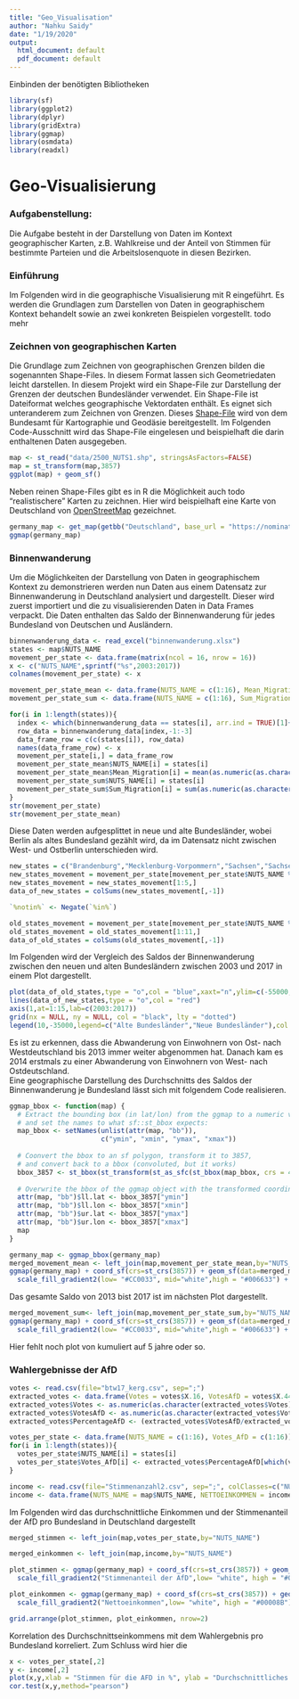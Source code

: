 ```yaml
---
title: "Geo_Visualisation"
author: "Nahku Saidy"
date: "1/19/2020"
output:
  html_document: default
  pdf_document: default
---
```

Einbinden der benötigten Bibliotheken

```r
library(sf)
library(ggplot2)
library(dplyr)
library(gridExtra)
library(ggmap)
library(osmdata)
library(readxl)
```

# Geo-Visualisierung

### Aufgabenstellung:
Die Aufgabe besteht in der Darstellung von Daten im Kontext geographischer Karten, z.B. Wahlkreise und der Anteil von Stimmen für bestimmte Parteien und die Arbeitslosenquote in diesen Bezirken.

### Einführung
Im Folgenden wird in die geographische Visualisierung mit R eingeführt. Es werden die Grundlagen zum Darstellen von Daten in geographischem Kontext behandelt sowie an zwei konkreten Beispielen vorgestellt. todo mehr

### Zeichnen von geographischen Karten
Die Grundlage zum Zeichnen von geographischen Grenzen bilden die sogenannten Shape-Files. In diesem Format lassen sich Geometriedaten leicht darstellen. In diesem Projekt wird ein Shape-File zur Darstellung der Grenzen der deutschen Bundesländer verwendet. Ein Shape-File ist Dateiformat welches geographische Vektordaten enthält. Es eignet sich unteranderem zum Zeichnen von Grenzen. Dieses [Shape-File](https://gdz.bkg.bund.de/index.php/default/digitale-geodaten/verwaltungsgebiete/nuts-gebiete-1-250-000-stand-01-01-nuts250-01-01.html) wird von dem Bundesamt für Kartographie und Geodäsie bereitgestellt. Im Folgenden Code-Ausschnitt wird das Shape-File eingelesen und beispielhaft die darin enthaltenen Daten ausgegeben.
```r
map <- st_read("data/2500_NUTS1.shp", stringsAsFactors=FALSE)
map = st_transform(map,3857)
ggplot(map) + geom_sf()
```

Neben reinen Shape-Files gibt es in R die Möglichkeit auch todo "realistischere" Karten zu zeichnen. Hier wird beispielhaft eine Karte von Deutschland von [OpenStreetMap](https://www.openstreetmap.de) gezeichnet.

```r
germany_map <- get_map(getbb("Deutschland", base_url = "https://nominatim.openstreetmap.org", featuretype = "country"),maptype = "toner-background")
ggmap(germany_map)
```

### Binnenwanderung
Um die Möglichkeiten der Darstellung von Daten in geographischem Kontext zu demonstrieren werden nun Daten aus einem Datensatz zur Binnenwanderung in Deutschland analysiert und dargestellt. Dieser wird zuerst importiert und die zu visualisierenden Daten in Data Frames verpackt. Die Daten enthalten das Saldo der Binnenwanderung für jedes Bundesland von Deutschen und Ausländern.

```r
binnenwanderung_data <- read_excel("binnenwanderung.xlsx")
states <- map$NUTS_NAME
movement_per_state <- data.frame(matrix(ncol = 16, nrow = 16))
x <- c("NUTS_NAME",sprintf("%s",2003:2017))
colnames(movement_per_state) <- x

movement_per_state_mean <- data.frame(NUTS_NAME = c(1:16), Mean_Migration = c(1:16))
movement_per_state_sum <- data.frame(NUTS_NAME = c(1:16), Sum_Migration = c(1:16))

for(i in 1:length(states)){
  index <- which(binnenwanderung_data == states[i], arr.ind = TRUE)[1]+2
  row_data = binnenwanderung_data[index,-1:-3]
  data_frame_row = c(c(states[i]), row_data)
  names(data_frame_row) <- x
  movement_per_state[i,] = data_frame_row
  movement_per_state_mean$NUTS_NAME[i] = states[i]
  movement_per_state_mean$Mean_Migration[i] = mean(as.numeric(as.character(row_data)))
  movement_per_state_sum$NUTS_NAME[i] = states[i]
  movement_per_state_sum$Sum_Migration[i] = sum(as.numeric(as.character(row_data)))
}
str(movement_per_state)
str(movement_per_state_mean)
```

Diese Daten werden aufgesplittet in neue und alte Bundesländer, wobei Berlin als altes Bundesland gezählt wird, da im Datensatz nicht zwischen West- und Ostberlin unterschieden wird.

```r
new_states = c("Brandenburg","Mecklenburg-Vorpommern","Sachsen","Sachsen-Anhalt","Thüringen")
new_states_movement = movement_per_state[movement_per_state$NUTS_NAME %in% new_states,]
new_states_movement = new_states_movement[1:5,]
data_of_new_states = colSums(new_states_movement[,-1])

`%notin%` <- Negate(`%in%`)

old_states_movement = movement_per_state[movement_per_state$NUTS_NAME %notin% new_states,]
old_states_movement = old_states_movement[1:11,]
data_of_old_states = colSums(old_states_movement[,-1])
```

Im Folgenden wird der Vergleich des Saldos der Binnenwanderung zwischen den neuen und alten Bundesländern zwischen 2003 und 2017 in einem Plot dargestellt.

```r
plot(data_of_old_states,type = "o",col = "blue",xaxt="n",ylim=c(-55000,55000),xlab="Jahr",ylab="Saldo",main="Saldo der Binnenwanderung zwischen neuen und alten Bundesländern",sub="(Berlin wird hier zu den alten Bundesländern gezählt)")
lines(data_of_new_states,type = "o",col = "red")
axis(1,at=1:15,lab=c(2003:2017))
grid(nx = NULL, ny = NULL, col = "black", lty = "dotted")
legend(10,-35000,legend=c("Alte Bundesländer","Neue Bundesländer"),col =c("blue","red"),lty=1,cex=1)
```

Es ist zu erkennen, dass die Abwanderung von Einwohnern von Ost- nach Westdeutschland bis 2013 immer weiter abgenommen hat. Danach kam es 2014 erstmals zu einer Abwanderung von Einwohnern von West- nach Ostdeutschland.  
Eine geographische Darstellung des Durchschnitts des Saldos der Binnenwanderung je Bundesland lässt sich mit folgendem Code realisieren.

```r
ggmap_bbox <- function(map) {
  # Extract the bounding box (in lat/lon) from the ggmap to a numeric vector, 
  # and set the names to what sf::st_bbox expects:
  map_bbox <- setNames(unlist(attr(map, "bb")), 
                       c("ymin", "xmin", "ymax", "xmax"))
  
  # Coonvert the bbox to an sf polygon, transform it to 3857, 
  # and convert back to a bbox (convoluted, but it works)
  bbox_3857 <- st_bbox(st_transform(st_as_sfc(st_bbox(map_bbox, crs = 4326)), 3857))
  
  # Overwrite the bbox of the ggmap object with the transformed coordinates 
  attr(map, "bb")$ll.lat <- bbox_3857["ymin"]
  attr(map, "bb")$ll.lon <- bbox_3857["xmin"]
  attr(map, "bb")$ur.lat <- bbox_3857["ymax"]
  attr(map, "bb")$ur.lon <- bbox_3857["xmax"]
  map
}

germany_map <- ggmap_bbox(germany_map)
merged_movement_mean <- left_join(map,movement_per_state_mean,by="NUTS_NAME")
ggmap(germany_map) + coord_sf(crs=st_crs(3857)) + geom_sf(data=merged_movement_mean, aes(fill= Mean_Migration), inherit.aes = FALSE,alpha=0.5)+
  scale_fill_gradient2(low= "#CC0033", mid="white",high = "#006633") + ggtitle("Durchschnitt des Saldos der Binnenwanderung in Deutschland")
```

Das gesamte Saldo von 2013 bist 2017 ist im nächsten Plot dargestellt.


```r
merged_movement_sum<- left_join(map,movement_per_state_sum,by="NUTS_NAME")
ggmap(germany_map) + coord_sf(crs=st_crs(3857)) + geom_sf(data=merged_movement_sum, aes(fill= Sum_Migration), inherit.aes = FALSE,alpha=0.7)+
  scale_fill_gradient2(low= "#CC0033", mid="white",high = "#006633") + ggtitle("Summe des Saldos der Binnenwanderung in Deutschland")
```

Hier fehlt noch plot von kumuliert auf 5 jahre oder so.

### Wahlergebnisse der AfD

```r
votes <- read.csv(file="btw17_kerg.csv", sep=";")
extracted_votes <- data.frame(Votes = votes$X.16, VotesAfD = votes$X.44)
extracted_votes$Votes <- as.numeric(as.character(extracted_votes$Votes))
extracted_votes$VotesAfD <- as.numeric(as.character(extracted_votes$VotesAfD))
extracted_votes$PercentageAfD <- (extracted_votes$VotesAfD/extracted_votes$Votes)*100

votes_per_state <- data.frame(NUTS_NAME = c(1:16), Votes_AfD = c(1:16))
for(i in 1:length(states)){
  votes_per_state$NUTS_NAME[i] = states[i]
  votes_per_state$Votes_AfD[i] <- extracted_votes$PercentageAfD[which(votes == states[i], arr.ind = TRUE)]
}

income <- read.csv(file="Stimmenanzahl2.csv", sep=";", colClasses=c("NULL", "NULL", "NULL", NA))
income <- data.frame(NUTS_NAME = map$NUTS_NAME, NETTOEINKOMMEN = income)
```

Im Folgenden wird das durchschnittliche Einkommen und der Stimmenanteil der AfD pro Bundesland in Deutschland dargestellt

```r
merged_stimmen <- left_join(map,votes_per_state,by="NUTS_NAME")

merged_einkommen <- left_join(map,income,by="NUTS_NAME")

plot_stimmen <- ggmap(germany_map) + coord_sf(crs=st_crs(3857)) + geom_sf(data=merged_stimmen, aes(fill= Votes_AfD), inherit.aes = FALSE,alpha=0.7)+
  scale_fill_gradient2("Stimmenanteil der AfD",low= "white", high = "#00008B")  + ggtitle("Stimmenanteil der AfD")

plot_einkommen <- ggmap(germany_map) + coord_sf(crs=st_crs(3857)) + geom_sf(data=merged_einkommen, aes(fill= Nettoeinkommen), inherit.aes = FALSE,alpha=0.7)+
  scale_fill_gradient2("Nettoeinkommen",low= "white", high = "#00008B") + ggtitle("Durchschnittliches Einkommen")

grid.arrange(plot_stimmen, plot_einkommen, nrow=2)
```


Korrelation des Durchschnittseinkommens mit dem Wahlergebnis pro Bundesland korreliert.
Zum Schluss wird hier die


```r


x <- votes_per_state[,2]
y <- income[,2]
plot(x,y,xlab = "Stimmen für die AFD in %", ylab = "Durchschnittliches Einkommen in €")
cor.test(x,y,method="pearson")
```
